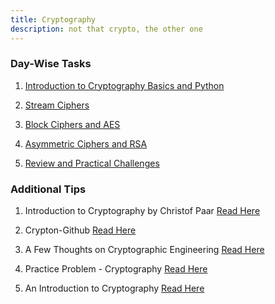 ```yaml
---
title: Cryptography
description: not that crypto, the other one
---
```


### Day-Wise Tasks


<Steps>

1.  [Introduction to Cryptography Basics and Python]((./day-1))

2.  [Stream Ciphers](./day-2)

3.  [Block Ciphers and AES](./day-3)

4.  [Asymmetric Ciphers and RSA](./day-4)

5.  [Review and Practical Challenges](./day-5)
</Steps>

### Additional Tips

<Steps class="py-1">

1. Introduction to Cryptography by Christof Paar [Read Here](https://www.youtube.com/channel/UC1usFRN4LCMcfIV7UjHNuQg/videos)

2. Crypton-Github [Read Here](https://github.com/ashutosh1206/Crypton)

3. A Few Thoughts on Cryptographic Engineering [Read Here](https://blog.cryptographyengineering.com/)

4. Practice Problem - Cryptography [Read Here](https://wwwstaff.ari.uni-heidelberg.de/tsapras/pub/pycourse/cryptography.html)

5. An Introduction to Cryptography [Read Here](https://www.cs.unibo.it/babaoglu/courses/security/resources/documents/intro-to-crypto.pdf)

</Steps>


